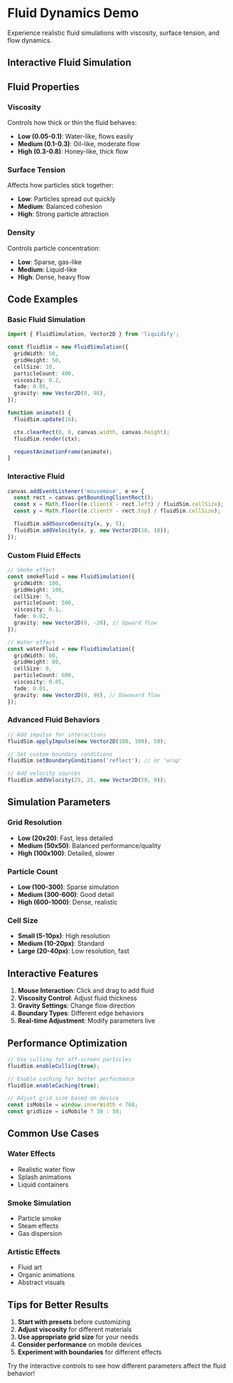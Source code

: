 
# Fluid Dynamics Demo

Experience realistic fluid simulations with viscosity, surface tension, and flow dynamics.

## Interactive Fluid Simulation

<FluidDynamicsDemo />

## Fluid Properties

### Viscosity

Controls how thick or thin the fluid behaves:

- **Low (0.05-0.1)**: Water-like, flows easily
- **Medium (0.1-0.3)**: Oil-like, moderate flow
- **High (0.3-0.8)**: Honey-like, thick flow

### Surface Tension

Affects how particles stick together:

- **Low**: Particles spread out quickly
- **Medium**: Balanced cohesion
- **High**: Strong particle attraction

### Density

Controls particle concentration:

- **Low**: Sparse, gas-like
- **Medium**: Liquid-like
- **High**: Dense, heavy flow

## Code Examples

### Basic Fluid Simulation

```typescript
import { FluidSimulation, Vector2D } from 'liquidify';

const fluidSim = new FluidSimulation({
  gridWidth: 50,
  gridHeight: 50,
  cellSize: 10,
  particleCount: 400,
  viscosity: 0.2,
  fade: 0.05,
  gravity: new Vector2D(0, 98),
});

function animate() {
  fluidSim.update(16);

  ctx.clearRect(0, 0, canvas.width, canvas.height);
  fluidSim.render(ctx);

  requestAnimationFrame(animate);
}
```

### Interactive Fluid

```typescript
canvas.addEventListener('mousemove', e => {
  const rect = canvas.getBoundingClientRect();
  const x = Math.floor((e.clientX - rect.left) / fluidSim.cellSize);
  const y = Math.floor((e.clientY - rect.top) / fluidSim.cellSize);

  fluidSim.addSourceDensity(x, y, 5);
  fluidSim.addVelocity(x, y, new Vector2D(10, 10));
});
```

### Custom Fluid Effects

```typescript
// Smoke effect
const smokeFluid = new FluidSimulation({
  gridWidth: 100,
  gridHeight: 100,
  cellSize: 5,
  particleCount: 500,
  viscosity: 0.1,
  fade: 0.02,
  gravity: new Vector2D(0, -20), // Upward flow
});

// Water effect
const waterFluid = new FluidSimulation({
  gridWidth: 80,
  gridHeight: 80,
  cellSize: 8,
  particleCount: 600,
  viscosity: 0.05,
  fade: 0.01,
  gravity: new Vector2D(0, 98), // Downward flow
});
```

### Advanced Fluid Behaviors

```typescript
// Add impulse for interactions
fluidSim.applyImpulse(new Vector2D(100, 100), 50);

// Set custom boundary conditions
fluidSim.setBoundaryConditions('reflect'); // or 'wrap'

// Add velocity sources
fluidSim.addVelocity(25, 25, new Vector2D(50, 0));
```

## Simulation Parameters

### Grid Resolution

- **Low (20x20)**: Fast, less detailed
- **Medium (50x50)**: Balanced performance/quality
- **High (100x100)**: Detailed, slower

### Particle Count

- **Low (100-300)**: Sparse simulation
- **Medium (300-600)**: Good detail
- **High (600-1000)**: Dense, realistic

### Cell Size

- **Small (5-10px)**: High resolution
- **Medium (10-20px)**: Standard
- **Large (20-40px)**: Low resolution, fast

## Interactive Features

1. **Mouse Interaction**: Click and drag to add fluid
2. **Viscosity Control**: Adjust fluid thickness
3. **Gravity Settings**: Change flow direction
4. **Boundary Types**: Different edge behaviors
5. **Real-time Adjustment**: Modify parameters live

## Performance Optimization

```typescript
// Use culling for off-screen particles
fluidSim.enableCulling(true);

// Enable caching for better performance
fluidSim.enableCaching(true);

// Adjust grid size based on device
const isMobile = window.innerWidth < 768;
const gridSize = isMobile ? 30 : 50;
```

## Common Use Cases

### Water Effects

- Realistic water flow
- Splash animations
- Liquid containers

### Smoke Simulation

- Particle smoke
- Steam effects
- Gas dispersion

### Artistic Effects

- Fluid art
- Organic animations
- Abstract visuals

## Tips for Better Results

1. **Start with presets** before customizing
2. **Adjust viscosity** for different materials
3. **Use appropriate grid size** for your needs
4. **Consider performance** on mobile devices
5. **Experiment with boundaries** for different effects

Try the interactive controls to see how different parameters affect the fluid behavior!
